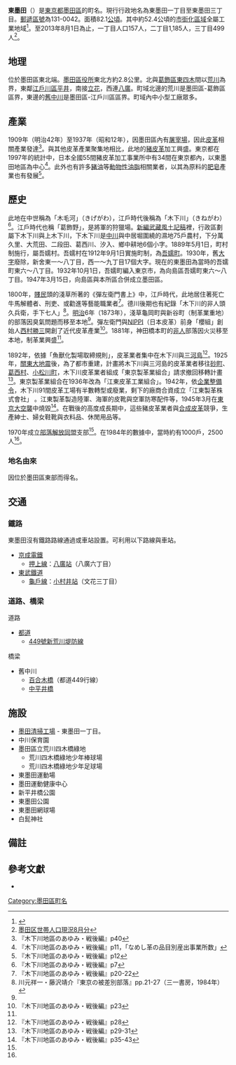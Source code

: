 {{Pathnav|日本|東京都|墨田區|frame=1}}
{{Infobox Settlement
|official_name = 東墨田
|native_name =
|settlement_type = [[町|町]]
|image_skyline = Higashisumida street.JPG
|imagesize = 250px
|image_caption = 東墨田街景
|image_flag =
|image_seal =
| image_map =
| map_caption =
| pushpin_map =
|subdivision_type = [[國家|國家]]
|subdivision_name = [[File:Flag_of_Japan.svg|border]] [[日本|日本]]
|subdivision_type1 = [[都道府縣|都道府縣]]
|subdivision_name1 = [[File:Flag_of_Tokyo_Prefecture.svg|25px]] [[東京都|東京都]]
|subdivision_type2 = [[東京都區部|特別區]]
|subdivision_name2 = [[File:Flag_of_Sumida,_Tokyo.svg|25px]] [[墨田區|墨田區]]
|established_title =
|established_date =
|government_type =
|leader_title =
|leader_name =
|area_magnitude =
|area_total_sq_mi =
|area_total_km2 = 0.821
|area_land_sq_mi =
|area_land_km2 =
|area_urban_sq_mi =
|area_urban_km2 =
|area_metro_km2 =
|area_metro_sq_mi =
|population_as_of= 2013年（平成25年）8月1日
|population_footnotes =
|population_total = 1841
|population_urban =
|population_metro =
|population_density_sq_mi =
|population_density_km2 = 2242.39
| timezone = [[日本標準時間|JST]]
| utc_offset = +9
|timezone_DST =
|utc_offset_DST =
|latd=|latm=|lats=|latNS=
|longd=|longm=|longs=|longEW=
|elevation_footnotes=
|elevation_m =
|elevation_ft =
|postal_code_type = [[郵遞區號|郵遞區號]]
|postal_code = 131-0042
|area_code =
|website =
|footnotes =
}}
'''東墨田'''（{{jpn|j=東墨田|hg=ひがしすみだ|rm=Higashi-sumida|f=y}}）是[[東京都|東京都]][[墨田區|墨田區]]的町名。現行行政地名為東墨田一丁目至東墨田三丁目。[[郵遞區號|郵遞區號]]為131-0042。面積82.1[[公頃|公頃]]。其中約52.4公頃的[[市街化區域|市街化區域]]全屬工業地域<ref>{{PDFlink|[http://www.city.sumida.lg.jp/sumida_info/gyoseikisoshiryo/kisosirixyousixyu.files/2.pdf 平成24年4月1日基準 墨田區行政基礎資料集]}}</ref>。至2013年8月1日為止，一丁目人口157人，二丁目1,185人，三丁目499人<ref>[http://www.city.sumida.lg.jp/sumida_info/population/monthly/monthly25nendo04.files/monthly25nendo08.pdf 墨田区世帯人口現況8月分]{{dead link|date=2018年1月 |bot=InternetArchiveBot |fix-attempted=yes }}</ref>。

== 地理 ==
位於墨田區東北端。[[墨田區役所|墨田區役所]]東北方約2.8公里。北與[[葛飾區|葛飾區]][[東四木|東四木]]間以[[荒川_(關東)|荒川]]為界，東鄰[[江戶川區|江戶川區]][[平井_(江戶川區)|平井]]，南接[[立花_(墨田區)|立花]]，西連[[八廣|八廣]]。町域北邊的荒川是墨田區-葛飾區區界，東邊的[[舊中川|舊中川]]是墨田區-江戶川區區界。町域內中小型工廠眾多。

== 產業 ==
1909年（明治42年）至1937年（昭和12年），因墨田區內有[[屠宰場|屠宰場]]，因此[[皮革|皮革]]相關產業發達<ref>『木下川地區のあゆみ・戦後編』p40</ref>。與其他皮革產業聚集地相比，此地的[[豬|豬皮革]]加工興盛。東京都在1997年的統計中，日本全國55間豬皮革加工事業所中有34間在東京都內，以東墨田地區為中心<ref>『木下川地區のあゆみ・戦後編』p11，「なめし革の品目別産出事業所数」</ref>。此外也有許多[[豬油|豬油]]等[[動物性脂肪|動物性油脂]]相關業者，以其為原料的[[肥皂|肥皂]]產業也有發展<ref>『木下川地區のあゆみ・戦後編』p12</ref>。

== 歷史 ==
此地在中世稱為「木毛河」（きげがわ），江戶時代後稱為「木下川」（きねがわ）<ref>『木下川地區のあゆみ・戦後編』p7</ref>。江戶時代也稱「葛飾野」，是將軍的狩獵場。[[新編武藏風土記稿|新編武藏風土記稿]]裡，行政區劃屬下木下川與上木下川，下木下川是[[中川|中川]]與中居堀圍繞的濕地75戶農村，下分萬久里、大荒田、二段田、葛西川、汐入、鄉中耕地6個小字。1889年5月1日，町村制施行，屬吾嬬村。吾嬬村在1912年9月1日實施町制，為[[吾嬬町|吾嬬町]]。1930年，舊[[大字|大字]]廢除，新舍東一～八丁目，西一～九丁目17個大字。現在的東墨田為當時的吾嬬町東六～八丁目。1932年10月1日，吾嬬町編入東京市，為向島區吾嬬町東六～八丁目。1947年3月15日，向島區與本所區合併成立墨田區。

1800年，[[賤民|賤民]]頭的淺草{{link-ja|彈左衛門|弾左衛門}}所著的《彈左衛門書上》中，江戶時代，此地居住著死亡牛馬解體者、刑吏、或勸進等藝能職業者<ref>『木下川地區のあゆみ・戦後編』p20-22</ref>。德川後期也有紀錄「木下川的非人頭久兵衛，手下七人」<ref name="kawamoto">川元祥一・藤沢靖介『東京の被差別部落』pp.21-27（三一書房，1984年）</ref>。[[明治|明治]]6年（1873年），淺草龜岡町與新谷町（制革業重地）的部落因臭氣問題而移至本地<ref name="kawamoto" />。彈左衛門與[[NIPPI|NIPPI]]（日本皮革）前身「櫻組」創始人[[西村勝三|西村勝三]]開創了近代皮革產業<ref>『木下川地區のあゆみ・戦後編』p23</ref>。1881年，神田橋本町的[[非人|非人]]部落因火災移至本地，制革業興盛<ref name="kawamoto" />。

1892年，依據「魚獸化製場取締規則」，皮革業者集中在木下川與[[三河島站|三河島]]<ref>『木下川地區のあゆみ・戦後編』p28</ref>。1925年，[[關東大地震|關東大地震]]後，為了都市重建，計畫將木下川與三河島的皮革業者移往[[砂町|砂町]]、[[葛西村|葛西村]]、[[小松川町|小松川町]]，木下川皮革業者組成「東京製革業組合」請求撤回移轉計畫<ref>『木下川地區のあゆみ・戦後編』p29-31</ref>。東京製革業組合在1936年改為「江東皮革工業組合」。1942年，依[[企業整備令|企業整備令]]，木下川91間皮革工場有半數轉型或廢業，剩下的廠商合資成立「江東製革株式會社」<!--文獻中有「江東皮革株式會社」、「江東製革工業株式會社」等名稱-->。江東製革製造陸軍、海軍的皮靴與空軍防寒配件等，1945年3月在[[東京大空襲|東京大空襲]]中燒毀<ref>『木下川地區のあゆみ・戦後編』p35-43</ref>。在戰後的高度成長期中，這些豬皮革業者與[[合成皮革|合成皮革]]競爭，生產紳士、婦女鞋靴與衣料品、休閒用品等。

1970年成立[[部落解放同盟|部落解放同盟]]支部<ref name="kawamoto" />。在1984年的數據中，當時約有1000戶，2500人<ref name="kawamoto" />。

=== 地名由來 ===
因位於墨田區東部而得名。

== 交通 ==
=== 鐵路 ===
東墨田沒有鐵路路線通過或車站設置。可利用以下路線與車站。
* [[京成電鐵|京成電鐵]]
** [[京成押上線|押上線]]：[[八廣站|八廣站]]（八廣六丁目）
* [[東武鐵道|東武鐵道]]
** [[東武龜戶線|龜戶線]]：[[小村井站|小村井站]]（文花三丁目）

=== 道路、橋梁 ===
; 道路
* [[東京都都道列表|都道]]
** [[東京都道449號新荒川堤防線|449號新荒川堤防線]]
; 橋梁
* 舊中川
** [[百合木橋|百合木橋]]（都道449行線）
** [[中平井橋|中平井橋]]

== 施設 ==
* [[墨田清掃工場|墨田清掃工場]] - 東墨田一丁目。
* 中川保育園
* 墨田區立荒川四木橋綠地
** 荒川四木橋綠地少年棒球場
** 荒川四木橋綠地少年足球場
* 東墨田運動場
* 墨田運動健康中心
* 新平井橋公園
* 東墨田公園
* 東墨田網球場
* 白髭神社

== 備註 ==
{{Reflist}}

== 參考文獻 ==
* {{Cite book
|editor    = 木下川沿革史研究会
|year      = 2005
|title     = 木下川地區のあゆみ・戦後編
|publisher = 現代企画室
|isbn      = 4-7738-0503-X
}}

{{墨田區的町名}}
{{DEFAULTSORT:Higashisumida}}
[[Category:墨田區町名|Category:墨田區町名]]